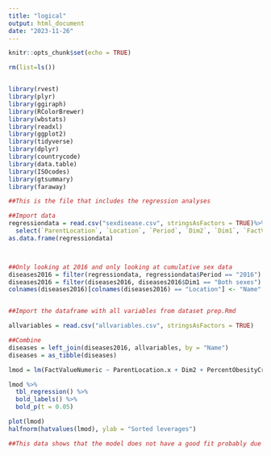 ```yaml
---
title: "logical"
output: html_document
date: "2023-11-26"
---
```


```r
knitr::opts_chunk$set(echo = TRUE)

rm(list=ls())


library(rvest)
library(plyr)
library(ggiraph)
library(RColorBrewer)
library(wbstats)
library(readxl)
library(ggplot2)
library(tidyverse)
library(dplyr)
library(countrycode)
library(data.table)
library(ISOcodes)
library(gtsummary)
library(faraway)

```

```r
##This is the file that includes the regression analyses 

##Import data 
regressiondata = read.csv("sexdisease.csv", stringsAsFactors = TRUE)%>%
  select(`ParentLocation`, `Location`, `Period`, `Dim2`, `Dim1`, `FactValueNumeric`)
as.data.frame(regressiondata)



##Only looking at 2016 and only looking at cumulative sex data
diseases2016 = filter(regressiondata, regressiondata$Period == "2016") 
diseases2016 = filter(diseases2016, diseases2016$Dim1 == "Both sexes")
colnames(diseases2016)[colnames(diseases2016) == "Location"] <- "Name"


##Import the dataframe with all variables from dataset prep.Rmd

allvariables = read.csv("allvariables.csv", stringsAsFactors = TRUE)

##Combine
diseases = left_join(diseases2016, allvariables, by = "Name")
diseases = as_tibble(diseases) 


```

```r


lmod = lm(FactValueNumeric ~ ParentLocation.x + Dim2 + PercentObesityCrude + PercentAlcoholConsumers + MeanSystolic + MeanCholesterol + HDI.rank...1 + Life.expectancy.at.birth, diseases)

lmod %>%
  tbl_regression() %>%
  bold_labels() %>%
  bold_p(t = 0.05)

plot(lmod)
halfnorm(hatvalues(lmod), ylab = "Sorted leverages")

##This data shows that the model does not have a good fit probably due to the high levels of complexity of noncommunicable disease mortality 

```